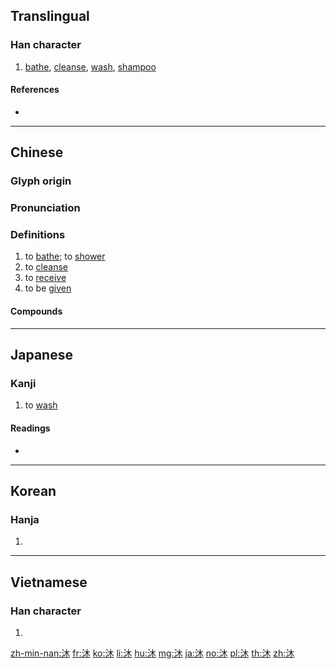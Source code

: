 {{character info/new}}
==Translingual==

===Han character===
{{Han char|rn=85|rad=水|as=04|sn=7|four=34190|canj=ED|ids=⿰氵木}}

# [[bathe]], [[cleanse]], [[wash]], [[shampoo]]

====References====
* {{Han ref|kx=0611.070|dkj=17201|dj=1003.110|hdz=31558.070|uh=6C90|ud=27792|bh=A84E|bd=43086}}

----

==Chinese==
{{zh-forms}}

===Glyph origin===
{{Han etym}}

===Pronunciation===
{{zh-pron
|m=mù
|c=muk6
|h=pfs=
|md=
|mn=bo̍k
|w=
|mc=y
|oc=y
|cat=v
}}

===Definitions===
{{zh-hanzi}}

# to [[bathe]]; to [[shower]]
# to [[cleanse]]
# to [[receive]]
# to be [[give]]n

====Compounds====
{{zh-der|沐浴|沐浴露}}

----

==Japanese==

===Kanji===
{{ja-kanji|grade=|rs=水04}}

# to [[wash]]

====Readings====
* {{ja-readings|on=[[ぼく]] (boku), [[もく]] (moku)|kun=[[あらう]] (arau)}}

----

==Korean==

===Hanja===
{{ko-hanja|hangeul=목|eumhun=|rv=mok|mr=mok|y=mok}}

# {{defn|lang=ko|sort=水04}}

----

==Vietnamese==

===Han character===
{{vi-hantu|[[múc]], [[móc]], [[mốc]], [[mộc]]|rs=水04}}

# {{defn|lang=vi|sort=水04}}

[[zh-min-nan:沐]]
[[fr:沐]]
[[ko:沐]]
[[li:沐]]
[[hu:沐]]
[[mg:沐]]
[[ja:沐]]
[[no:沐]]
[[pl:沐]]
[[th:沐]]
[[zh:沐]]